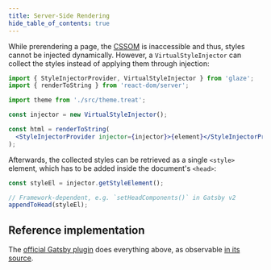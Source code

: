 ```yaml
---
title: Server-Side Rendering
hide_table_of_contents: true
---
```


While prerendering a page, the [CSSOM][] is inaccessible and thus, styles cannot be injected dynamically. However, a `VirtualStyleInjector` can collect the styles instead of applying them through injection:

```jsx
import { StyleInjectorProvider, VirtualStyleInjector } from 'glaze';
import { renderToString } from 'react-dom/server';

import theme from './src/theme.treat';

const injector = new VirtualStyleInjector();

const html = renderToString(
  <StyleInjectorProvider injector={injector}>{element}</StyleInjectorProvider>,
);
```

Afterwards, the collected styles can be retrieved as a single `<style>` element, which has to be added inside the document's `<head>`:

```jsx
const styleEl = injector.getStyleElement();

// Framework-dependent, e.g. `setHeadComponents()` in Gatsby v2
appendToHead(styleEl);
```

## Reference implementation

The [official Gatsby plugin](https://www.npmjs.com/package/gatsby-plugin-glaze) does everything above, as observable [in its source](../packages/gatsby-plugin-glaze/gatsby-ssr.js).

[cssom]: https://developer.mozilla.org/docs/Web/API/CSS_Object_Model
